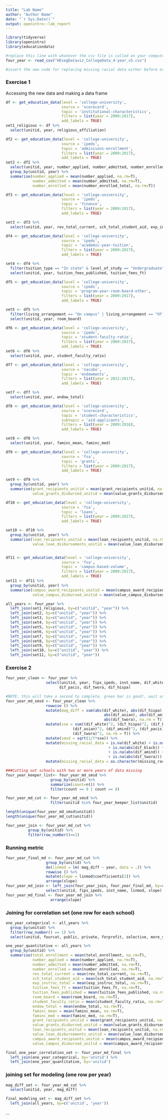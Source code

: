 ```yaml
---
title: "Lab Name"
author: "Author Name"
date: "`r Sys.Date()`"
output: openintro::lab_report
---
```


```r
library(tidyverse)
library(openintro)
library(educationdata)

#replace this line with whatever the csv file is called on your computer and the rest should work
four_year <- read_csv("HEsegDataviz_CollegeData_4-year_v5.csv")

#insert the new code for replacing missing racial data either before or after running metrics, i could not remember what we decided to do about that

```

### Exercise 1

Accessing the new data and making a data frame

```r
df <- get_education_data(level = 'college-university', 
                         source = 'scorecard', 
                         topic = 'institutional-characteristics',
                         filters = list(year = 2009:2017),
                         add_labels = TRUE)
set1_religious <- df %>%
  select(unitid, year, religious_affiliation)

df2 <- get_education_data(level = 'college-university', 
                         source = 'ipeds', 
                         topic = 'admissions-enrollment',
                         filters = list(year = 2009:2017),
                         add_labels = TRUE)
set2 <- df2 %>%
  select(unitid, year, number_applied, number_admitted, number_enrolled_total) %>%
  group_by(unitid, year) %>%
  summarise(number_applied = mean(number_applied, na.rm=T),
            number_admitted = mean(number_admitted, na.rm=T),
            number_enrolled = mean(number_enrolled_total, na.rm=T))

df3 <- get_education_data(level = 'college-university', 
                         source = 'ipeds', 
                         topic = 'finance',
                         filters = list(year = 2009:2017),
                         add_labels = TRUE)

set3 <- df3 %>%
  select(unitid, year, rev_total_current, sch_total_student_aid, exp_instruc_total)

df4 <- get_education_data(level = 'college-university', 
                         source = 'ipeds', 
                         topic = 'academic-year-tuition',
                         filters = list(year = 2009:2017),
                         add_labels = TRUE)

set4 <- df4 %>%
  filter(tuition_type == "In state" & level_of_study == "Undergraduate") %>%
  select(unitid, year, tuition_fees_published, tuition_fees_ft)

df5 <- get_education_data(level = 'college-university', 
                         source = 'ipeds', 
                         topic = 'program-year-room-board-other',
                         filters = list(year = 2009:2017),
                         add_labels = TRUE)

set5 <- df5 %>%
  filter(living_arrangement == "On campus" | living_arrangement == "Off campus not with family") %>%
  select(unitid, year, room_board)

df6 <- get_education_data(level = 'college-university', 
                         source = 'ipeds', 
                         topic = 'student-faculty-ratio',
                         filters = list(year = 2009:2017),
                         add_labels = TRUE)
set6 <- df6 %>%
  select(unitid, year, student_faculty_ratio)

df7 <- get_education_data(level = 'college-university', 
                         source = 'nacubo', 
                         topic = 'endowments',
                         filters = list(year = 2012:2017),
                         add_labels = TRUE)

set7 <- df7 %>%
  select(unitid, year, endow_total)

df8 <- get_education_data(level = 'college-university', 
                         source = 'scorecard', 
                         topic = 'student-characteristics',
                         subtopic = 'aid-applicants',
                         filters = list(year = 2009:2016),
                         add_labels = TRUE)

set8 <- df8 %>%
  select(unitid, year, faminc_mean, faminc_med)

df9 <- get_education_data(level = 'college-university', 
                         source = 'fsa', 
                         topic = 'grants',
                         filters = list(year = 2009:2017),
                         add_labels = TRUE)

set9 <- df9 %>%
  group_by(unitid, year) %>%
  summarise(grant_recipients_unitid = mean(grant_recipients_unitid, na.rm=T),
            value_grants_disbursed_unitid = mean(value_grants_disbursed_unitid, na.rm=T))

df10 <- get_education_data(level = 'college-university', 
                         source = 'fsa', 
                         topic = 'loans',
                         filters = list(year = 2009:2017),
                         add_labels = TRUE)

set10 <- df10 %>%
  group_by(unitid, year) %>%
  summarise(loan_recipients_unitid = mean(loan_recipients_unitid, na.rm=T),
            value_loan_disbursements_unitid = mean(value_loan_disbursements_unitid, na.rm=T))


df11 <- get_education_data(level = 'college-university', 
                         source = 'fsa', 
                         topic = 'campus-based-volume',
                         filters = list(year = 2009:2017),
                         add_labels = TRUE)
set11 <- df11 %>%
  group_by(unitid, year) %>%
  summarise(campus_award_recipients_unitid = mean(campus_award_recipients_unitid, na.rm=T),
            value_campus_disbursed_unitid = mean(value_campus_disbursed_unitid, na.rm=T))

all_years <- four_year %>%
  left_join(set1_religious, by=c("unitid", "year")) %>%
  left_join(set2, by=c("unitid", "year")) %>%
  left_join(set3, by=c("unitid", "year")) %>%
  left_join(set4, by=c("unitid", "year")) %>%
  left_join(set5, by=c("unitid", "year")) %>%
  left_join(set6, by=c("unitid", "year")) %>%
  left_join(set7, by=c("unitid", "year")) %>%
  left_join(set8, by=c("unitid", "year")) %>%
  left_join(set9, by=c("unitid", "year")) %>%
  left_join(set10, by=c("unitid", "year")) %>%
  left_join(set11, by=c("unitid", "year"))
```

### Exercise 2
```r
four_year_clean <- four_year %>%
                  select(unitid, year, fips_ipeds, inst_name, dif_white, dif_amind, dif_asian, dif_black,
                        dif_pacis, dif_twora, dif_hispa)

#NOTE: this will take a second to complete, green bar is good!, wait until it disappears 
four_year_md_smsd <- four_year_clean %>%
                  rowwise () %>%
                  mutate(mag_diff = sum(abs(dif_white), abs(dif_hispa), abs(dif_black),
                                            abs(dif_asian), abs(dif_amind), abs(dif_pacis),
                                            abs(dif_twora), na.rm = T)) %>%
                  mutate(sse = sum((dif_white)^2, (dif_hispa)^2, (dif_black)^2, 
                              (dif_asian)^2, (dif_amind)^2, (dif_pacis)^2,
                              (dif_twora)^2, na.rm = T)) %>%
                  mutate(smsd = sqrt(1/7*sse)) %>%
                  mutate(missing_racial_data = is.na(dif_white) + is.na(abs(dif_hispa)) 
                                              + is.na(abs(dif_black)) + is.na(abs(dif_asian)) 
                                              + is.na(abs(dif_amind)) + is.na(abs(dif_pacis))
                                              + is.na(abs(dif_twora))) %>%
                  mutate(missing_racial_data = as.character(missing_racial_data))

###Cutting out schools with two or more years of data missing
four_year_keeper_list<- four_year_md_smsd %>%
                    group_by(unitid) %>%
                    summarize(count=n()) %>%
                    filter(count == 9 | count == 8)

four_year_md_cut <- four_year_md_smsd %>%
                    filter(unitid %in% four_year_keeper_list$unitid)

length(unique(four_year_md_smsd$unitid))
length(unique(four_year_md_cut$unitid)) 

four_year_join <- four_year_md_cut %>%
          group_by(unitid) %>%
          filter(row_number()==1)
```

### Running metric

```r
four_year_final_md <- four_year_md_cut %>%   
                  group_by(unitid) %>%
                  do(linmod = lm( mag_diff ~ year, data = .)) %>%
                  rowwise () %>%
                  mutate(slope = linmod$coefficients[2]) %>%
                  arrange(slope)
four_year_md_join <- left_join(four_year_join, four_year_final_md, by=c('unitid'='unitid')) %>%
                  select(unitid, fips_ipeds, inst_name, linmod, slope)
four_year_md_final <- four_year_md_join %>%
                    arrange(slope)
```

### Joining for correlation set (one row for each school)

```r
one_year_categorical <- all_years %>%
  group_by(unitid) %>%
  filter(row_number() == 1) %>%
  select(unitid, fourcat, public, private, forprofit, selective, more_selective, non_selective, religious_affiliation)

one_year_quantitative <- all_years %>%
  group_by(unitid) %>%
  summarise(total_enrollment = mean(total_enrollment, na.rm=T),
            number_applied = mean(number_applied, na.rm=T),
            number_admitted = mean(number_admitted, na.rm=T),
            number_enrolled = mean(number_enrolled, na.rm=T),
            rev_total_current = mean(rev_total_current, na.rm=T),
            sch_total_student_aid = mean(sch_total_student_aid, na.rm=T),
            exp_instruc_total = mean(exp_instruc_total, na.rm=T),
            tuition_fees_ft = mean(tuition_fees_ft, na.rm=T),
            tuition_fees_published = mean(tuition_fees_published, na.rm=T),
            room_board = mean(room_board, na.rm=T),
            student_faculty_ratio = mean(student_faculty_ratio, na.rm=T),
            endow_total = mean(endow_total, na.rm=T),
            faminc_mean = mean(faminc_mean, na.rm=T),
            faminc_med = mean(faminc_med, na.rm=T),
            grant_recipients_unitid = mean(grant_recipients_unitid, na.rm=T),
            value_grants_disbursed_unitid = mean(value_grants_disbursed_unitid, na.rm=T),
            loan_recipients_unitid = mean(loan_recipients_unitid, na.rm=T),
            value_loan_disbursements_unitid = mean(value_loan_disbursements_unitid, na.rm=T),
            campus_award_recipients_unitid = mean(campus_award_recipients_unitid, na.rm=T),
            value_campus_disbursed_unitid = mean(campus_award_recipients_unitid, na.rm=T))

final_one_year_correlation_set <- four_year_md_final %>%
  left_join(one_year_categorical, by='unitid') %>%
  left_join(one_year_quantitative, by='unitid')
```

### joining set for modeling (one row per year)

```r
mag_diff_set <- four_year_md_cut %>%
  select(unitid, year, mag_diff)

final_modeling_set <- mag_diff_set %>%
  left_join(all_years, by=c('unitid', 'year'))
```

...

